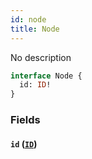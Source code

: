 ```yaml
---
id: node
title: Node
---
```



No description


```graphql
interface Node {
  id: ID!
}
```


### Fields

#### `id` ([`ID`](/docs/GraphQL/scalars/id))






